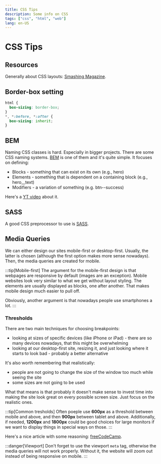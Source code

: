 ```yaml
---
title: CSS Tips
description: Some info on CSS
tags: ["css", "html", "web"]
lang: en-US
---
```



# CSS Tips

## Resources

Generally about CSS layouts: [Smashing
Magazine](https://www.smashingmagazine.com/2018/05/guide-css-layout/).

## Border-box setting

```css
html {
  box-sizing: border-box;
}
*, *:before, *:after {
  box-sizing: inherit;
}
```

## BEM

Naming CSS classes is hard. Especially in bigger projects. There are some CSS
naming systems. [BEM](http://getbem.com/introduction/) is one of them and it's
quite simple. It focuses on defining:

- Blocks - something that can exist on its own (e.g., hero)
- Elements - something that is dependent on a containing block (e.g., hero__text)
- Modifiers - a variation of something (e.g. btn--success)

Here's a [YT video](https://www.youtube.com/watch?v=SLjHSVwXYq4) about it.

## SASS

A good CSS preprocessor to use is [SASS](https://sass-lang.com/).

## Media Queries

We can either design our sites mobile-first or desktop-first. Usually, the
latter is chosen (although the first option makes more sense nowadays). Then,
the media queries are created for mobile.

:::tip[Mobile-first]
The argument for the mobile-first design is that webpages are responsive by
default (images are an exception). Mobile websites look very similar to what we
get without layout styling. The elements are usually displayed as blocks, one
after another. That makes mobile design much easier to pull off. 

Obviously, another argument is that nowadays people use smartphones a lot.
:::

### Thresholds

There are two main techniques for choosing breakpoints:

- looking at sizes of specific devices (like iPhone or iPad) - there are so many
  devices nowadays, that this might be overwhelming
- looking at our desktop-first site, resizing it, and just looking where it starts
  to look bad - probably a better alternative

It's also worth remembering that realistically:

- people are not going to change the size of the window too much while seeing the site
- some sizes are not going to be used

What that means is that probably it doesn't make sense to invest time into
making the site look great on every possible screen size. Just focus on the
realistic ones.

:::tip[Common tresholds]
Often poeple use **600px** as a threshold between mobile and above, and then
**900px** between tablet and above. Additionally, if needed, **1200px** and
**1800px** could be good choices for large monitors if we want to display
things in special ways on those.
:::

Here's a nice article with some reasoning:
[freeCodeCamp](https://www.freecodecamp.org/news/the-100-correct-way-to-do-css-breakpoints-88d6a5ba1862/).

:::danger[Viewport]
Don't forget to use the viewport `meta` tag, otherwise the media queries will
not work properly. Without it, the website will zoom out instead of being
responsive on mobile.
:::